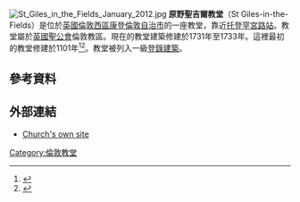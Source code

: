 {{Coord|51|30|55.12|N|00|07|43.08|W|type:landmark_scale:3000|display=title}}
[[File:St_Giles_in_the_Fields_January_2012.jpg|thumb]]
'''原野聖吉爾教堂'''（St Giles-in-the-Fields）是位於[[英國|英國]][[倫敦西區|倫敦西區]][[康登倫敦自治市|康登倫敦自治市]]的一座教堂，靠近[[托登罕宮路站|托登罕宮路站]]。教堂屬於[[英國聖公會|英國聖公會]]倫敦教區。現在的教堂建築修建於1731年至1733年。這裡最初的教堂修建於1101年<ref name="StGiles">{{Cite web
 |title        = History
 |publisher    = St Giles-in-the-Fields
 |url          = http://www.stgilesonline.org/heritage-resources/history.php
 |access-date  = 27 January 2015
 |archive-url  = https://web.archive.org/web/20120825143456/http://www.stgilesonline.org/heritage-resources/history.php
 |archive-date = 2012-08-25
 |dead-url     = yes
}}</ref><ref name="Religious Houses">{{Cite book
 | title = A History of the County of Middlesex
 | chapter = Religious Houses: Hospitals
 | volume = 1: Physique, Archaeology, Domesday, Ecclesiastical Organization, The Jews, Religious Houses, Education of Working Classes to 1870, Private Education from Sixteenth Century | pages = 204–212
 | publisher = British History Online
 | url = http://www.british-history.ac.uk/report.aspx?compid=22122.
 | date = 1969 | access-date = 27 January 2015
}}</ref>。教堂被列入一級[[登錄建築|登錄建築]]。

==參考資料==
{{Reflist|30em}}

==外部連結==
{{Commons category|St Giles in the Fields}}
* [http://www.stgilesonline.org/ Church's own site] {{Wayback|url=http://www.stgilesonline.org/ |date=20210210223654 }}

[[Category:倫敦教堂|Category:倫敦教堂]]